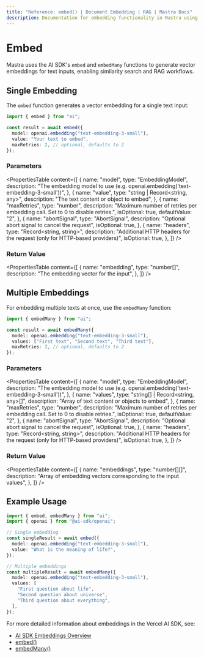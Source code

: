 ---
title: "Reference: embed() | Document Embedding | RAG | Mastra Docs"
description: Documentation for embedding functionality in Mastra using the AI SDK.
---

# Embed

Mastra uses the AI SDK's `embed` and `embedMany` functions to generate vector embeddings for text inputs, enabling similarity search and RAG workflows.

## Single Embedding

The `embed` function generates a vector embedding for a single text input:

```typescript
import { embed } from "ai";

const result = await embed({
  model: openai.embedding("text-embedding-3-small"),
  value: "Your text to embed",
  maxRetries: 2, // optional, defaults to 2
});
```

### Parameters

<PropertiesTable
  content={[
    {
      name: "model",
      type: "EmbeddingModel",
      description:
        "The embedding model to use (e.g. openai.embedding('text-embedding-3-small'))",
    },
    {
      name: "value",
      type: "string | Record<string, any>",
      description: "The text content or object to embed",
    },
    {
      name: "maxRetries",
      type: "number",
      description:
        "Maximum number of retries per embedding call. Set to 0 to disable retries.",
      isOptional: true,
      defaultValue: "2",
    },
    {
      name: "abortSignal",
      type: "AbortSignal",
      description: "Optional abort signal to cancel the request",
      isOptional: true,
    },
    {
      name: "headers",
      type: "Record<string, string>",
      description:
        "Additional HTTP headers for the request (only for HTTP-based providers)",
      isOptional: true,
    },
  ]}
/>

### Return Value

<PropertiesTable
  content={[
    {
      name: "embedding",
      type: "number[]",
      description: "The embedding vector for the input",
    },
  ]}
/>

## Multiple Embeddings

For embedding multiple texts at once, use the `embedMany` function:

```typescript
import { embedMany } from "ai";

const result = await embedMany({
  model: openai.embedding("text-embedding-3-small"),
  values: ["First text", "Second text", "Third text"],
  maxRetries: 2, // optional, defaults to 2
});
```

### Parameters

<PropertiesTable
  content={[
    {
      name: "model",
      type: "EmbeddingModel",
      description:
        "The embedding model to use (e.g. openai.embedding('text-embedding-3-small'))",
    },
    {
      name: "values",
      type: "string[] | Record<string, any>[]",
      description: "Array of text content or objects to embed",
    },
    {
      name: "maxRetries",
      type: "number",
      description:
        "Maximum number of retries per embedding call. Set to 0 to disable retries.",
      isOptional: true,
      defaultValue: "2",
    },
    {
      name: "abortSignal",
      type: "AbortSignal",
      description: "Optional abort signal to cancel the request",
      isOptional: true,
    },
    {
      name: "headers",
      type: "Record<string, string>",
      description:
        "Additional HTTP headers for the request (only for HTTP-based providers)",
      isOptional: true,
    },
  ]}
/>

### Return Value

<PropertiesTable
  content={[
    {
      name: "embeddings",
      type: "number[][]",
      description:
        "Array of embedding vectors corresponding to the input values",
    },
  ]}
/>

## Example Usage

```typescript
import { embed, embedMany } from "ai";
import { openai } from "@ai-sdk/openai";

// Single embedding
const singleResult = await embed({
  model: openai.embedding("text-embedding-3-small"),
  value: "What is the meaning of life?",
});

// Multiple embeddings
const multipleResult = await embedMany({
  model: openai.embedding("text-embedding-3-small"),
  values: [
    "First question about life",
    "Second question about universe",
    "Third question about everything",
  ],
});
```

For more detailed information about embeddings in the Vercel AI SDK, see:

- [AI SDK Embeddings Overview](https://sdk.vercel.ai/docs/ai-sdk-core/embeddings)
- [embed()](https://sdk.vercel.ai/docs/reference/ai-sdk-core/embed)
- [embedMany()](https://sdk.vercel.ai/docs/reference/ai-sdk-core/embed-many)
